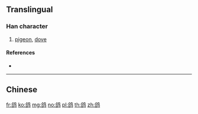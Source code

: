 {{character info/new}}
{{also|鴿}}
==Translingual==

===Han character===
{{Han char|rn=196|rad=鸟|as=06|sn=11|four=|canj=ORPYM|ids=⿰合鸟}}

# [[pigeon]], [[dove]]

====References====
* {{Han ref|kx=1505.141|hdz=74631.010|uh=9E3D|ud=40509}}

----

==Chinese==
{{zh-see|鴿}}

[[fr:鸽]]
[[ko:鸽]]
[[mg:鸽]]
[[no:鸽]]
[[pl:鸽]]
[[th:鸽]]
[[zh:鸽]]